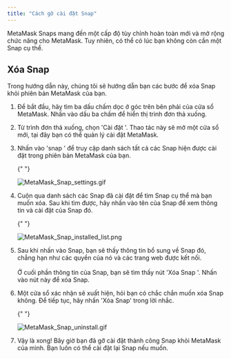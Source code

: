 ```yaml
---
title: "Cách gỡ cài đặt Snap"
---
```


MetaMask Snaps mang đến một cấp độ tùy chỉnh hoàn toàn mới và mở rộng chức năng cho MetaMask. Tuy nhiên, có thể có lúc bạn không còn cần một Snap cụ thể.

## Xóa Snap

Trong hướng dẫn này, chúng tôi sẽ hướng dẫn bạn các bước để xóa Snap khỏi phiên bản MetaMask của bạn.

1. Để bắt đầu, hãy tìm ba dấu chấm dọc ở góc trên bên phải của cửa sổ MetaMask. Nhấn vào dấu ba chấm để hiển thị trình đơn thả xuống.

2. Từ trình đơn thả xuống, chọn 'Cài đặt '. Thao tác này sẽ mở một cửa sổ mới, tại đây bạn có thể quản lý cài đặt MetaMask.

3. Nhấn vào 'snap ' để truy cập danh sách tất cả các Snap hiện được cài đặt trong phiên bản MetaMask của bạn.

   {" "}

   <div class="center-container">
     <div class="img-small">
       <img
         src={
           require("../../../../../img/metamask-snaps/how-do-snap-permissions-work/MetaMask_Snap_settings.gif")
             .default
         }
         alt="MetaMask_Snap_settings.gif"
       />
     </div>
   </div>

4. Cuộn qua danh sách các Snap đã cài đặt để tìm Snap cụ thể mà bạn muốn xóa. Sau khi tìm được, hãy nhấn vào tên của Snap để xem thông tin và cài đặt của Snap đó.

   {" "}

   <div class="center-container">
     <div class="img-small">
       <img
         src={
           require("../../../../../img/metamask-snaps/how-do-snap-permissions-work/MetaMask_Snap_installed_list.png")
             .default
         }
         alt="MetaMask_Snap_installed_list.png"
       />
     </div>
   </div>

5. Sau khi nhấn vào Snap, bạn sẽ thấy thông tin bổ sung về Snap đó, chẳng hạn như các quyền của nó và các trang web được kết nối.\
   \
   Ở cuối phần thông tin của Snap, bạn sẽ tìm thấy nút 'Xóa Snap '. Nhấn vào nút này để xóa Snap.

6. Một cửa sổ xác nhận sẽ xuất hiện, hỏi bạn có chắc chắn muốn xóa Snap không. Để tiếp tục, hãy nhấn 'Xóa Snap' trong lời nhắc.

   {" "}

   <div class="center-container">
     <div class="img-small">
       <img
         src={
           require("../../../../../img/metamask-snaps/how-to-uninstall-a-snap/MetaMask_Snap_uninstall.gif")
             .default
         }
         alt="MetaMask_Snap_uninstall.gif"
       />
     </div>
   </div>

7. Vậy là xong! Bây giờ bạn đã gỡ cài đặt thành công Snap khỏi MetaMask của mình. Bạn luôn có thể cài đặt lại Snap nếu muốn.
